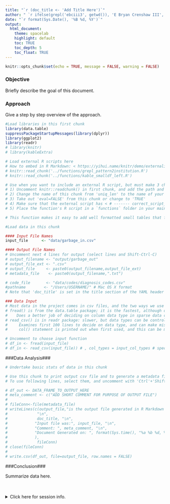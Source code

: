 ```yaml
---
title: "`r (doc_title <- 'Add Title Here')`"
author: " `r ifelse(grepl('ebciii3', getwd()), 'E Bryan Crenshaw III', 'AudGenDB Team')` "
date: "`r format(Sys.Date(), '%B %d, %Y')`"
output: 
  html_document:
    theme: spacelab
    highlight: default
    toc: TRUE
    toc_depth: 5
    toc_float: TRUE
---
```


```r
knitr::opts_chunk$set(echo = TRUE, message = FALSE, warning = FALSE)
```

### Objective ### 
Briefly describe the goal of this document.

### Approach ### 
Give a step by step overview of the approach.

```r
#Load libraries in this first chunk
library(data.table)
suppressPackageStartupMessages(library(dplyr)) 
library(ggplot2)
library(readr)
# library(knitr)
# library(kableExtra)

# Load external R scripts here
# How to embed in R Markdown: < https://yihui.name/knitr/demo/externalization/ >
# knitr::read_chunk('../functions/grepl_pattern2institution.R')
# knitr::read_chunk('../functions/kable_smalldf_left.R')
```

```r
# Use when you want to include an external R script, but must make 3 changes to activate:
# 1) Uncomment knitr::readchunk() in first chunk, and add the path and file name to be included
# 2) Change the name of this chunk from 'uniq_len' to the name of your R script file
# 3) Take out 'eval=FALSE' from this chunk or change to 'TRUE'
# 4) Make sure that the external script has < # ------- correct_script_name > at top
# 5) Place the function's R script in a `functions` folder in your main R directory (ebcii3's main R directory in the folder above this project folder) 

```

```r
# This function makes it easy to add well formatted small tables that float left on the R Markdown page
```

```r
#Load data in this chunk

#### Input File Names
input_file      <- "data/garbage_in.csv"

#### Output File Names
# Uncomment next 4 lines for output (select lines and Shift-Ctrl-C) 
# output_filename <- "output/garbage_out"
# output_file_ext <- ".csv"
# output_file     <- paste0(output_filename,output_file_ext)
# metadata_file    <- paste0(output_filename,".txt")

# code_file       <- "data/codes/diagnosis_codes.csv"
#pathname        <- "/Users/USERNAME/" # Mac OS X format
# Note that 'doc_title' is set in the title section of the YAML header

### Data Input
# Most data in the project comes in csv files, and the two ways we use to input are below
# fread() is from the data.table package; it is the fastest, although date-time formats can have issues
#    Does a better job of deciding on column data type in sparse data conditions
# read_csv() is in readr package: slower, but data types can be controlled using cols() function 
#     Examines first 100 lines to decide on data type, and can make mistakes on sparse data
#     col() statement is printed out when first used, and this can be modified and inserted above

# Uncomment to choose input function 
# df_in <- fread(input_file)
# df_in <- read_csv(input_file)) # , col_types = input_col_types # specify input_col_types above 
```

###Data Analysis### 

```r
# Undertake basic stats of data in this chunk

```


```r
# Use this chunk to print output csv file and to generate a metadata file for the output:
# To use following lines, select them, and uncomment with 'Ctrl'+'Shift'+'C' in RStudio

# df_out <- DATA_FRAME_TO_OUTPUT_HERE
# meta_comment <- c("ADD SHORT COMMENT FOR PURPOSE OF OUTPUT FILE")
# 
# fileConn<-file(metadata_file)
# writeLines(c(output_file,"is the output file generated in R Markdown file, entitled:",
#             "\n",
#             doc_title, "\n",
#            "Input file was:", input_file, "\n",
#            "Comment: ", meta_comment, "\n",
#            "Document Generated on: ", format(Sys.time(), "%a %b %d, %Y  %X"), "\n"
#            ),
#             fileConn)
# close(fileConn)
# 
# write.csv(df_out, file=output_file, row.names = FALSE)
```

###Conclusion###   

Summarize data here.

<br /><br />
<details>
<summary>Click here for session info.</summary>

```r
# This session info field shows the environment when the R script was run
# It will be hidden in documents, except for the summary above and a triangle
# Clicking on the triangle/summary statement will reveal these data in the browser
sessionInfo()
print(paste0("This R Markdown Document was run on ",format(Sys.Date(),"%d-%b-%Y")))

# If the user in not inside RStudio, then this will send a notification to the OS 
# NOTE: Notifier was not on CRAN in March 2019
# To get package: 
#install.packages("devtools") if devtools is not installed
#devtools::install_github("gaborcsardi/notifier")
################################################
require(notifier)
msg <- paste0(doc_title, " is done!")
notifier::notify(msg, title = "R notification", image = NULL)
```

</details>
<br /><br /><br /><br /><br /><br /><br /><br /><br /><br /><br /><br /><br /><br /><br /><br /><br /><br /><br /><br /><br />